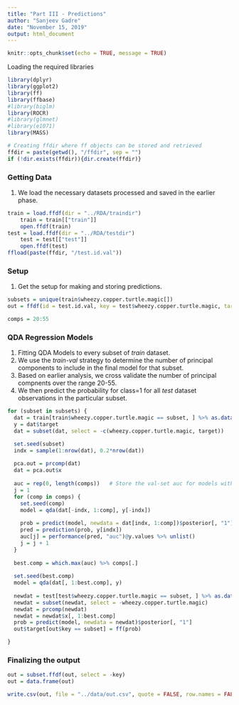```yaml
---
title: "Part III - Predictions"
author: "Sanjeev Gadre"
date: "November 15, 2019"
output: html_document
---
```


```r
knitr::opts_chunk$set(echo = TRUE, message = TRUE)
```

Loading the required libraries

```r
library(dplyr)
library(ggplot2)
library(ff)
library(ffbase)
#library(biglm)
library(ROCR)
#library(glmnet)
#library(e1071)
library(MASS)

# Creating ffdir where ff objects can be stored and retrieved
ffdir = paste(getwd(), "/ffdir", sep = "")
if (!dir.exists(ffdir)){dir.create(ffdir)}

```

### Getting Data

1.  We load the necessary datasets processed and saved in the earlier phase.

```r
train = load.ffdf(dir = "../RDA/traindir")
    train = train[["train"]]
    open.ffdf(train)
test = load.ffdf(dir = "../RDA/testdir")
    test = test[["test"]]
    open.ffdf(test)
ffload(paste(ffdir, "/test.id.val"))

```

### Setup

1.  Get the setup for making and storing predictions.

```r
subsets = unique(train$wheezy.copper.turtle.magic[])
out = ffdf(id = test.id.val, key = test$wheezy.copper.turtle.magic, target = ff(rep(0, nrow(test))))

comps = 20:55

```

### QDA Regression Models

1.  Fitting QDA Models to every subset of *train* dataset. 
2.  We use the *train-val* strategy to determine the number of principal components to include in the final model for that subset.
3.  Based on earlier analysis, we cross validate the number of principal compnents over the range 20-55.
4.  We then predict the probability for class=1 for all *test* dataset observations in the particular subset.

```r
for (subset in subsets) {
  dat = train[train$wheezy.copper.turtle.magic == subset, ] %>% as.data.frame()
  y = dat$target
  dat = subset(dat, select = -c(wheezy.copper.turtle.magic, target)) 

  set.seed(subset)
  indx = sample(1:nrow(dat), 0.2*nrow(dat))
  
  pca.out = prcomp(dat)
  dat = pca.out$x
  
  auc = rep(0, length(comps))   # Store the val-set auc for models with candidate number of principal components
  j = 1
  for (comp in comps) {
    set.seed(comp)
    model = qda(dat[-indx, 1:comp], y[-indx])
    
    prob = predict(model, newdata = dat[indx, 1:comp])$posterior[, "1"]
    pred = prediction(prob, y[indx])
    auc[j] = performance(pred, "auc")@y.values %>% unlist()
    j = j + 1
  }
  
  best.comp = which.max(auc) %>% comps[.]
  
  set.seed(best.comp)
  model = qda(dat[, 1:best.comp], y)
  
  newdat = test[test$wheezy.copper.turtle.magic == subset, ] %>% as.data.frame()
  newdat = subset(newdat, select = -wheezy.copper.turtle.magic)
  newdat = prcomp(newdat)
  newdat = newdat$x[, 1:best.comp]
  prob = predict(model, newdata = newdat)$posterior[, "1"]
  out$target[out$key == subset] = ff(prob)

} 

```

### Finalizing the output

```r
out = subset.ffdf(out, select = -key)
out = data.frame(out)

write.csv(out, file = "../data/out.csv", quote = FALSE, row.names = FALSE)

```


